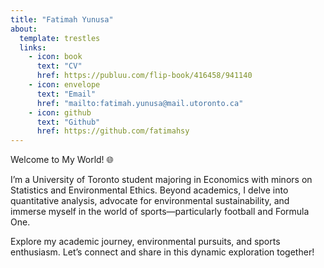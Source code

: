 ```yaml
---
title: "Fatimah Yunusa"
about:
  template: trestles
  links: 
    - icon: book 
      text: "CV"
      href: https://publuu.com/flip-book/416458/941140
    - icon: envelope
      text: "Email"
      href: "mailto:fatimah.yunusa@mail.utoronto.ca"
    - icon: github
      text: "Github"
      href: https://github.com/fatimahsy 
---
```


Welcome to My World! 🌐

I'm a University of Toronto student majoring in Economics with minors on Statistics and Environmental Ethics. Beyond academics, I delve into quantitative analysis, advocate for environmental sustainability, and immerse myself in the world of sports—particularly football and Formula One.

Explore my academic journey, environmental pursuits, and sports enthusiasm. Let's connect and share in this dynamic exploration together!